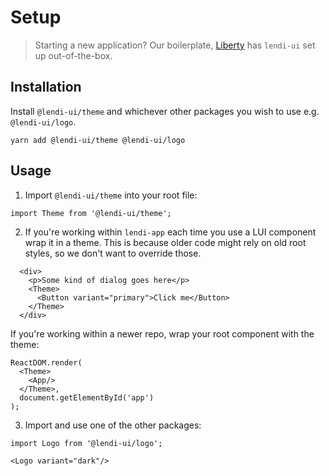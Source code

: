# Setup

> Starting a new application? Our boilerplate, [Liberty](https://bitbucket.org/lendi-dev/liberty/src/master/) has `lendi-ui` set up out-of-the-box.

## Installation

Install `@lendi-ui/theme` and whichever other packages you wish to use e.g. `@lendi-ui/logo`.

```
yarn add @lendi-ui/theme @lendi-ui/logo
```

## Usage

1. Import `@lendi-ui/theme` into your root file:

  ```
  import Theme from '@lendi-ui/theme';
  ```


2. If you're working within `lendi-app` each time you use a LUI component wrap it in a theme. This is 
  because older code might rely on old root styles, so we don't want to override those. 
  ```
    <div>
      <p>Some kind of dialog goes here</p>
      <Theme>
        <Button variant="primary">Click me</Button>
      </Theme>
    </div>
  ```


  If you're working within a newer repo, wrap your root component with the theme:

  ```
  ReactDOM.render(
    <Theme>
      <App/>
    </Theme>,
    document.getElementById('app')
  );
  ```

3. Import and use one of the other packages:

  ```
  import Logo from '@lendi-ui/logo';

  <Logo variant="dark"/>
  ```

